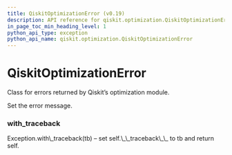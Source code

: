 ```yaml
---
title: QiskitOptimizationError (v0.19)
description: API reference for qiskit.optimization.QiskitOptimizationError in qiskit v0.19
in_page_toc_min_heading_level: 1
python_api_type: exception
python_api_name: qiskit.optimization.QiskitOptimizationError
---
```


# QiskitOptimizationError

<Class id="qiskit.optimization.QiskitOptimizationError" isDedicatedPage={true} github="https://github.com/qiskit-community/qiskit-aqua/tree/stable/0.7/qiskit/optimization/exceptions.py" signature="QiskitOptimizationError(*message)" modifiers="exception">
  Class for errors returned by Qiskit’s optimization module.

  Set the error message.

  ### with\_traceback

  <Function id="qiskit.optimization.QiskitOptimizationError.with_traceback" signature="with_traceback()">
    Exception.with\_traceback(tb) – set self.\_\_traceback\_\_ to tb and return self.
  </Function>
</Class>

